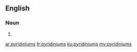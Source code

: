 ==English==

===Noun===
{{head|en|noun plural form}}

# {{plural of|pyridinium|lang=en}}

[[ar:pyridiniums]]
[[fr:pyridiniums]]
[[ku:pyridiniums]]
[[my:pyridiniums]]